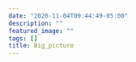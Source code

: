 ```yaml
---
date: "2020-11-04T09:44:49-05:00"
description: ""
featured_image: ""
tags: []
title: Big_picture
---
```


